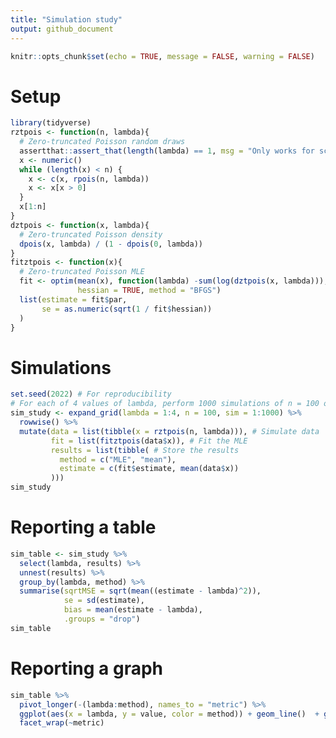 ```yaml
---
title: "Simulation study"
output: github_document
---
```


```r
knitr::opts_chunk$set(echo = TRUE, message = FALSE, warning = FALSE)
```

# Setup

```r
library(tidyverse)
rztpois <- function(n, lambda){
  # Zero-truncated Poisson random draws
  assertthat::assert_that(length(lambda) == 1, msg = "Only works for scalar lambda")
  x <- numeric()
  while (length(x) < n) {
    x <- c(x, rpois(n, lambda))
    x <- x[x > 0]
  }
  x[1:n]
}
dztpois <- function(x, lambda){
  # Zero-truncated Poisson density
  dpois(x, lambda) / (1 - dpois(0, lambda))
}
fitztpois <- function(x){
  # Zero-truncated Poisson MLE
  fit <- optim(mean(x), function(lambda) -sum(log(dztpois(x, lambda))), 
               hessian = TRUE, method = "BFGS")
  list(estimate = fit$par,
       se = as.numeric(sqrt(1 / fit$hessian))
  )
}
```

# Simulations

```r
set.seed(2022) # For reproducibility
# For each of 4 values of lambda, perform 1000 simulations of n = 100 observations
sim_study <- expand_grid(lambda = 1:4, n = 100, sim = 1:1000) %>% 
  rowwise() %>% 
  mutate(data = list(tibble(x = rztpois(n, lambda))), # Simulate data
         fit = list(fitztpois(data$x)), # Fit the MLE
         results = list(tibble( # Store the results
           method = c("MLE", "mean"),
           estimate = c(fit$estimate, mean(data$x))
         )))
sim_study
```

# Reporting a table

```r
sim_table <- sim_study %>% 
  select(lambda, results) %>% 
  unnest(results) %>% 
  group_by(lambda, method) %>% 
  summarise(sqrtMSE = sqrt(mean((estimate - lambda)^2)),
            se = sd(estimate),
            bias = mean(estimate - lambda),
            .groups = "drop")
sim_table
```

# Reporting a graph

```r
sim_table %>%  
  pivot_longer(-(lambda:method), names_to = "metric") %>% 
  ggplot(aes(x = lambda, y = value, color = method)) + geom_line()  + geom_point() + 
  facet_wrap(~metric)
```

